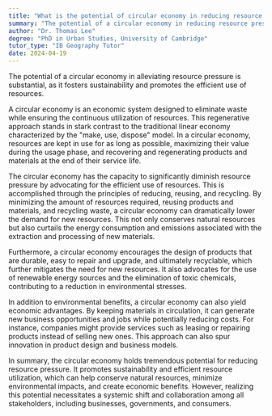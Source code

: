 ```yaml
---
title: "What is the potential of circular economy in reducing resource pressure?"
summary: "The potential of a circular economy in reducing resource pressure is significant, promoting sustainability and efficient resource use."
author: "Dr. Thomas Lee"
degree: "PhD in Urban Studies, University of Cambridge"
tutor_type: "IB Geography Tutor"
date: 2024-04-19
---
```


The potential of a circular economy in alleviating resource pressure is substantial, as it fosters sustainability and promotes the efficient use of resources.

A circular economy is an economic system designed to eliminate waste while ensuring the continuous utilization of resources. This regenerative approach stands in stark contrast to the traditional linear economy characterized by the "make, use, dispose" model. In a circular economy, resources are kept in use for as long as possible, maximizing their value during the usage phase, and recovering and regenerating products and materials at the end of their service life.

The circular economy has the capacity to significantly diminish resource pressure by advocating for the efficient use of resources. This is accomplished through the principles of reducing, reusing, and recycling. By minimizing the amount of resources required, reusing products and materials, and recycling waste, a circular economy can dramatically lower the demand for new resources. This not only conserves natural resources but also curtails the energy consumption and emissions associated with the extraction and processing of new materials.

Furthermore, a circular economy encourages the design of products that are durable, easy to repair and upgrade, and ultimately recyclable, which further mitigates the need for new resources. It also advocates for the use of renewable energy sources and the elimination of toxic chemicals, contributing to a reduction in environmental stresses.

In addition to environmental benefits, a circular economy can also yield economic advantages. By keeping materials in circulation, it can generate new business opportunities and jobs while potentially reducing costs. For instance, companies might provide services such as leasing or repairing products instead of selling new ones. This approach can also spur innovation in product design and business models.

In summary, the circular economy holds tremendous potential for reducing resource pressure. It promotes sustainability and efficient resource utilization, which can help conserve natural resources, minimize environmental impacts, and create economic benefits. However, realizing this potential necessitates a systemic shift and collaboration among all stakeholders, including businesses, governments, and consumers.
    